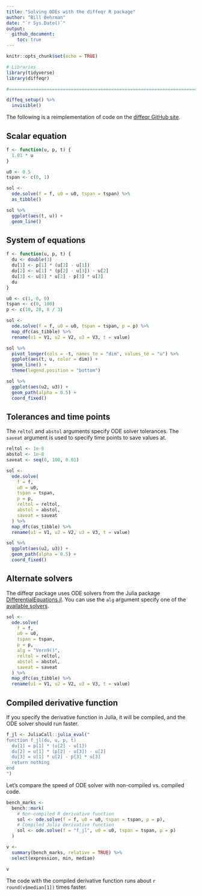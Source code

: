 ```yaml
---
title: "Solving ODEs with the diffeqr R package"
author: "Bill Behrman"
date: "`r Sys.Date()`"
output: 
  github_document:
    toc: true
---
```


```r
knitr::opts_chunk$set(echo = TRUE)
```

```r
# Libraries
library(tidyverse)
library(diffeqr)

#===============================================================================

diffeq_setup() %>% 
  invisible()
```

The following is a reimplementation of code on the [diffeqr GitHub site](https://github.com/SciML/diffeqr).

## Scalar equation

```r
f <- function(u, p, t) {
  1.01 * u
}

u0 <- 0.5
tspan <- c(0, 1)

sol <- 
  ode.solve(f = f, u0 = u0, tspan = tspan) %>% 
  as_tibble()
```

```r
sol %>% 
  ggplot(aes(t, u)) +
  geom_line()
```

## System of equations

```r
f <- function(u, p, t) {
  du <- double(3)
  du[1] <- p[1] * (u[2] - u[1])
  du[2] <- u[1] * (p[2] - u[3]) - u[2]
  du[3] <- u[1] * u[2] - p[3] * u[3]
  du
}

u0 <- c(1, 0, 0)
tspan <- c(0, 100)
p <- c(10, 28, 8 / 3)

sol <-
  ode.solve(f = f, u0 = u0, tspan = tspan, p = p) %>% 
  map_dfc(as_tibble) %>% 
  rename(u1 = V1, u2 = V2, u3 = V3, t = value)
```

```r
sol %>% 
  pivot_longer(cols = -t, names_to = "dim", values_to = "u") %>% 
  ggplot(aes(t, u, color = dim)) +
  geom_line() +
  theme(legend.position = "bottom")
```

```r
sol %>% 
  ggplot(aes(u2, u3)) +
  geom_path(alpha = 0.5) +
  coord_fixed()
```

## Tolerances and time points

The `reltol` and `abstol` arguments specify ODE solver tolerances. The `saveat` argument is used to specify time points to save values at.

```r
reltol <- 1e-8
abstol <- 1e-8
saveat <- seq(0, 100, 0.01)

sol <- 
  ode.solve(
    f = f, 
    u0 = u0,
    tspan = tspan,
    p = p,
    reltol = reltol,
    abstol = abstol,
    saveat = saveat
  ) %>% 
  map_dfc(as_tibble) %>% 
  rename(u1 = V1, u2 = V2, u3 = V3, t = value)
```

```r
sol %>% 
  ggplot(aes(u2, u3)) +
  geom_path(alpha = 0.5) +
  coord_fixed()
```

## Alternate solvers

The diffeqr package uses ODE solvers from the Julia package [DifferentialEquations.jl](https://docs.sciml.ai/latest/). You can use the `alg` argument specify one of the [available solvers](https://docs.sciml.ai/latest/solvers/ode_solve/#ode_solve-1).

```r
sol <- 
  ode.solve(
    f = f, 
    u0 = u0,
    tspan = tspan,
    p = p,
    alg = "Vern9()",
    reltol = reltol,
    abstol = abstol,
    saveat = saveat
  ) %>% 
  map_dfc(as_tibble) %>% 
  rename(u1 = V1, u2 = V2, u3 = V3, t = value)
```

## Compiled derivative function

If you specify the derivative function in Julia, it will be compiled, and the ODE solver should run faster.

```r
f_jl <- JuliaCall::julia_eval("
function f_jl(du, u, p, t)
  du[1] = p[1] * (u[2] - u[1])
  du[2] = u[1] * (p[2] - u[3]) - u[2]
  du[3] = u[1] * u[2] - p[3] * u[3]
  return nothing
end
")
```

Let's compare the speed of ODE solver with non-compiled vs. compiled code.

```r
bench_marks <- 
  bench::mark(
    # Non-compiled R derivative function
    sol <- ode.solve(f = f, u0 = u0, tspan = tspan, p = p),
    # Compiled Julia derivative function
    sol <- ode.solve(f = "f_jl", u0 = u0, tspan = tspan, p = p)
  )

v <- 
  summary(bench_marks, relative = TRUE) %>% 
  select(expression, min, median)

v
```

The code with the compiled derivative function runs about `r round(v$median[1])` times faster.
